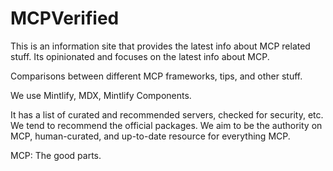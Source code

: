 # MCPVerified

This is an information site that provides the latest info about MCP related stuff.
Its opinionated and focuses on the latest info about MCP.

Comparisons between different MCP frameworks, tips, and other stuff.

We use Mintlify, MDX, Mintlify Components.

It has a list of curated and recommended servers, checked for security, etc. We tend to recommend the official packages.
We aim to be the authority on MCP, human-curated, and up-to-date resource for everything MCP.

MCP: The good parts.
